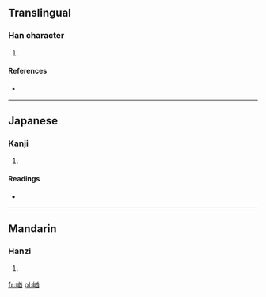 ==Translingual==

===Han character===
{{Han char|rn=46|rad=山|as=09|sn=12|four=2876<sub>1</sub>|canj=山廿金田 (UTCW)}}

# {{defn|Han|sort=山09}}

====References====
* {{Han ref|kx=0315.270|dkj=08250|dj=0616.180|hdz=10789.010|uh=5D37|ud=23863|bh=D8D9|bd=55513}}

----

==Japanese==

===Kanji===
{{ja-kanji|grade=|rs=山09}}

# {{defn|Japanese|sort=山09}}

====Readings====
* {{ja-readings|on=[[しう]] (shiu), [[じゅ]] (ju)|kun=}}

----

==Mandarin==

===Hanzi===
{{cmn-hanzi|pin=[[qiú]] ([[qiu2]])|wg=ch'iu<sup>2</sup>}}

# {{defn|Mandarin|sort=山09}}

[[fr:崷]]
[[pl:崷]]